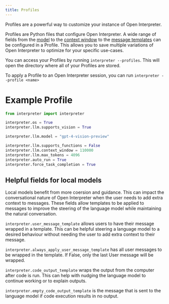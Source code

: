 ```yaml
---
title: Profiles
---
```


Profiles are a powerful way to customize your instance of Open Interpreter.

Profiles are Python files that configure Open Interpreter. A wide range of fields from the [model](/settings/all-settings#model-selection) to the [context window](/settings/all-settings#context-window) to the [message templates](/settings/all-settings#user-message-template) can be configured in a Profile. This allows you to save multiple variations of Open Interpreter to optimize for your specific use-cases.

You can access your Profiles by running `interpreter --profiles`. This will open the directory where all of your Profiles are stored.

To apply a Profile to an Open Interpreter session, you can run `interpreter --profile <name>`

# Example Profile

```Python
from interpreter import interpreter

interpreter.os = True
interpreter.llm.supports_vision = True

interpreter.llm.model = "gpt-4-vision-preview"

interpreter.llm.supports_functions = False
interpreter.llm.context_window = 110000
interpreter.llm.max_tokens = 4096
interpreter.auto_run = True
interpreter.force_task_completion = True
```

## Helpful fields for local models

Local models benefit from more coersion and guidance. This can impact the conversational nature of Open Interpreter when the user needs to add extra context to messages. These fields allow templates to be applied to messages to improve the steering of the language model while maintaining the natural conversation.

`interpreter.user_message_template` allows users to have their message wrapped in a template. This can be helpful steering a language model to a desired behaviour without needing the user to add extra context to their message.

`interpreter.always_apply_user_message_template` has all user messages to be wrapped in the template. If False, only the last User message will be wrapped.

`interpreter.code_output_template` wraps the output from the computer after code is run. This can help with nudging the language model to continue working or to explain outputs.

`interpreter.empty_code_output_template` is the message that is sent to the language model if code execution results in no output.

